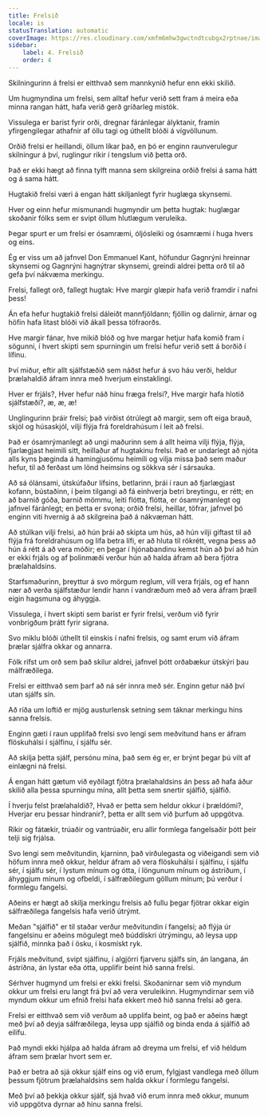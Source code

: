 ```yaml
---
title: Frelsið
locale: is
statusTranslation: automatic
coverImage: https://res.cloudinary.com/xmfm6mhw3gwctndtcubgx2rptnae/image/upload/v1741354419/small_cover_la_gran_rebelion_28716e29d2.webp
sidebar:
    label: 4. Frelsið
    order: 4
---
```

Skilningurinn á frelsi er eitthvað sem mannkynið hefur enn ekki skilið.

Um hugmyndina um frelsi, sem alltaf hefur verið sett fram á meira eða minna rangan hátt, hafa verið gerð gríðarleg mistök.

Vissulega er barist fyrir orði, dregnar fáránlegar ályktanir, framin yfirgengilegar athafnir af öllu tagi og úthellt blóði á vígvöllunum.

Orðið frelsi er heillandi, öllum líkar það, en þó er enginn raunverulegur skilningur á því, ruglingur ríkir í tengslum við þetta orð.

Það er ekki hægt að finna tylft manna sem skilgreina orðið frelsi á sama hátt og á sama hátt.

Hugtakið frelsi væri á engan hátt skiljanlegt fyrir huglæga skynsemi.

Hver og einn hefur mismunandi hugmyndir um þetta hugtak: huglægar skoðanir fólks sem er svipt öllum hlutlægum veruleika.

Þegar spurt er um frelsi er ósamræmi, óljósleiki og ósamræmi í huga hvers og eins.

Ég er viss um að jafnvel Don Emmanuel Kant, höfundur Gagnrýni hreinnar skynsemi og Gagnrýni hagnýtrar skynsemi, greindi aldrei þetta orð til að gefa því nákvæma merkingu.

Frelsi, fallegt orð, fallegt hugtak: Hve margir glæpir hafa verið framdir í nafni þess!

Án efa hefur hugtakið frelsi dáleiðt mannfjöldann; fjöllin og dalirnir, árnar og höfin hafa litast blóði við ákall þessa töfraorðs.

Hve margir fánar, hve mikið blóð og hve margar hetjur hafa komið fram í sögunni, í hvert skipti sem spurningin um frelsi hefur verið sett á borðið í lífinu.

Því miður, eftir allt sjálfstæðið sem náðst hefur á svo háu verði, heldur þrælahaldið áfram innra með hverjum einstaklingi.

Hver er frjáls?, Hver hefur náð hinu fræga frelsi?, Hve margir hafa hlotið sjálfstæði?, æ, æ, æ!

Unglingurinn þráir frelsi; það virðist ótrúlegt að margir, sem oft eiga brauð, skjól og húsaskjól, vilji flýja frá foreldrahúsum í leit að frelsi.

Það er ósamrýmanlegt að ungi maðurinn sem á allt heima vilji flýja, flýja, fjarlægjast heimili sitt, heillaður af hugtakinu frelsi. Það er undarlegt að njóta alls kyns þæginda á hamingjusömu heimili og vilja missa það sem maður hefur, til að ferðast um lönd heimsins og sökkva sér í sársauka.

Að sá ólánsami, útskúfaður lífsins, betlarinn, þrái í raun að fjarlægjast kofann, bústaðinn, í þeim tilgangi að fá einhverja betri breytingu, er rétt; en að barnið góða, barnið mömmu, leiti flótta, flótta, er ósamrýmanlegt og jafnvel fáránlegt; en þetta er svona; orðið frelsi, heillar, töfrar, jafnvel þó enginn viti hvernig á að skilgreina það á nákvæman hátt.

Að stúlkan vilji frelsi, að hún þrái að skipta um hús, að hún vilji giftast til að flýja frá foreldrahúsum og lifa betra lífi, er að hluta til rökrétt, vegna þess að hún á rétt á að vera móðir; en þegar í hjónabandinu kemst hún að því að hún er ekki frjáls og af þolinmæði verður hún að halda áfram að bera fjötra þrælahaldsins.

Starfsmaðurinn, þreyttur á svo mörgum reglum, vill vera frjáls, og ef hann nær að verða sjálfstæður lendir hann í vandræðum með að vera áfram þræll eigin hagsmuna og áhyggja.

Vissulega, í hvert skipti sem barist er fyrir frelsi, verðum við fyrir vonbrigðum þrátt fyrir sigrana.

Svo miklu blóði úthellt til einskis í nafni frelsis, og samt erum við áfram þrælar sjálfra okkar og annarra.

Fólk rífst um orð sem það skilur aldrei, jafnvel þótt orðabækur útskýri þau málfræðilega.

Frelsi er eitthvað sem þarf að ná sér innra með sér. Enginn getur náð því utan sjálfs sín.

Að ríða um loftið er mjög austurlensk setning sem táknar merkingu hins sanna frelsis.

Enginn gæti í raun upplifað frelsi svo lengi sem meðvitund hans er áfram flöskuhálsi í sjálfinu, í sjálfu sér.

Að skilja þetta sjálf, persónu mína, það sem ég er, er brýnt þegar þú vilt af einlægni ná frelsi.

Á engan hátt gætum við eyðilagt fjötra þrælahaldsins án þess að hafa áður skilið alla þessa spurningu mína, allt þetta sem snertir sjálfið, sjálfið.

Í hverju felst þrælahaldið?, Hvað er þetta sem heldur okkur í þrældómi?, Hverjar eru þessar hindranir?, þetta er allt sem við þurfum að uppgötva.

Ríkir og fátækir, trúaðir og vantrúaðir, eru allir formlega fangelsaðir þótt þeir telji sig frjálsa.

Svo lengi sem meðvitundin, kjarninn, það virðulegasta og viðeigandi sem við höfum innra með okkur, heldur áfram að vera flöskuhálsi í sjálfinu, í sjálfu sér, í sjálfu sér, í lystum mínum og ótta, í löngunum mínum og ástríðum, í áhyggjum mínum og ofbeldi, í sálfræðilegum göllum mínum; þú verður í formlegu fangelsi.

Aðeins er hægt að skilja merkingu frelsis að fullu þegar fjötrar okkar eigin sálfræðilega fangelsis hafa verið útrýmt.

Meðan "sjálfið" er til staðar verður meðvitundin í fangelsi; að flýja úr fangelsinu er aðeins mögulegt með búddískri útrýmingu, að leysa upp sjálfið, minnka það í ösku, í kosmískt ryk.

Frjáls meðvitund, svipt sjálfinu, í algjörri fjarveru sjálfs sín, án langana, án ástríðna, án lystar eða ótta, upplifir beint hið sanna frelsi.

Sérhver hugmynd um frelsi er ekki frelsi. Skoðanirnar sem við myndum okkur um frelsi eru langt frá því að vera veruleikinn. Hugmyndirnar sem við myndum okkur um efnið frelsi hafa ekkert með hið sanna frelsi að gera.

Frelsi er eitthvað sem við verðum að upplifa beint, og það er aðeins hægt með því að deyja sálfræðilega, leysa upp sjálfið og binda enda á sjálfið að eilífu.

Það myndi ekki hjálpa að halda áfram að dreyma um frelsi, ef við héldum áfram sem þrælar hvort sem er.

Það er betra að sjá okkur sjálf eins og við erum, fylgjast vandlega með öllum þessum fjötrum þrælahaldsins sem halda okkur í formlegu fangelsi.

Með því að þekkja okkur sjálf, sjá hvað við erum innra með okkur, munum við uppgötva dyrnar að hinu sanna frelsi.

